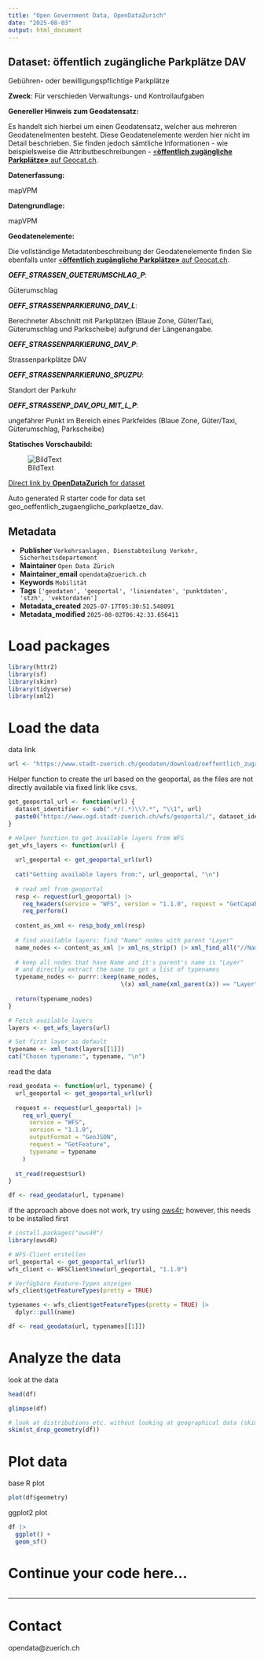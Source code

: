 ```yaml
---
title: "Open Government Data, OpenDataZurich"
date: "2025-08-03"
output: html_document
---
```


## Dataset: öffentlich zugängliche Parkplätze DAV

Gebühren- oder bewilligungspflichtige Parkplätze

**Zweck**: Für verschieden Verwaltungs- und Kontrollaufgaben

**Genereller Hinweis zum Geodatensatz:**

Es handelt sich hierbei um einen Geodatensatz, welcher aus mehreren Geodatenelmenten besteht. Diese Geodatenelemente werden hier nicht im Detail beschrieben. Sie finden jedoch sämtliche Informationen - wie beispielsweise die Attributbeschreibungen - [«**öffentlich zugängliche Parkplätze»** auf Geocat.ch](https://www.geocat.ch/geonetwork/srv/ger/catalog.search#/metadata/809a40eb-32a5-4873-aac9-fa9776c0a687).
			   

**Datenerfassung:**

mapVPM

**Datengrundlage:**

mapVPM

**Geodatenelemente:**

Die vollständige Metadatenbeschreibung der Geodatenelemente finden Sie ebenfalls unter [«**öffentlich zugängliche Parkplätze»** auf Geocat.ch](https://www.geocat.ch/geonetwork/srv/ger/md.viewer#/full_view/809a40eb-32a5-4873-aac9-fa9776c0a687).

***OEFF_STRASSEN_GUETERUMSCHLAG_P***: 

Güterumschlag


***OEFF_STRASSENPARKIERUNG_DAV_L***: 

Berechneter Abschnitt mit Parkplätzen (Blaue Zone, Güter/Taxi, Güterumschlag und Parkscheibe) aufgrund der Längenangabe.


***OEFF_STRASSENPARKIERUNG_DAV_P***: 

Strassenparkplätze DAV


***OEFF_STRASSENPARKIERUNG_SPUZPU***: 

Standort der Parkuhr


***OEFF_STRASSENP_DAV_OPU_MIT_L_P***: 

ungefährer Punkt im Bereich eines Parkfeldes (Blaue Zone, Güter/Taxi, Güterumschlag, Parkscheibe)




**Statisches Vorschaubild:**

![BildText](https://www.gis.stadt-zuerich.ch/zueriplan_docs/geocat/809a40eb-32a5-4873-aac9-fa9776c0a687.png)



[Direct link by **OpenDataZurich** for dataset](https://data.stadt-zuerich.ch/dataset/geo_oeffentlich_zugaengliche_parkplaetze_dav)

Auto generated R starter code for data set geo_oeffentlich_zugaengliche_parkplaetze_dav.

## Metadata

- **Publisher** `Verkehrsanlagen, Dienstabteilung Verkehr, Sicherheitsdepartement`
- **Maintainer** `Open Data Zürich`
- **Maintainer_email** `opendata@zuerich.ch`
- **Keywords** `Mobilität`
- **Tags** `['geodaten', 'geoportal', 'liniendaten', 'punktdaten', 'stzh', 'vektordaten']`
- **Metadata_created** `2025-07-17T05:30:51.548091`
- **Metadata_modified** `2025-08-02T06:42:33.656411`


# Load packages

```r
library(httr2)
library(sf)
library(skimr)
library(tidyverse)
library(xml2)
```

# Load the data

data link
```r
url <- "https://www.stadt-zuerich.ch/geodaten/download/oeffentlich_zugaengliche_Parkplaetze_DAV?format=geojson_link"
```


Helper function to create the url based on the geoportal, as the files are not directly available via fixed link like csvs.
```r
get_geoportal_url <- function(url) {
  dataset_identifier <- sub(".*/(.*)\\?.*", "\\1", url)
  paste0("https://www.ogd.stadt-zuerich.ch/wfs/geoportal/", dataset_identifier)
}
```

```r
# Helper function to get available layers from WFS
get_wfs_layers <- function(url) {
  
  url_geoportal <- get_geoportal_url(url)
  
  cat("Getting available layers from:", url_geoportal, "\n")
  
  # read xml from geoportal
  resp <- request(url_geoportal) |> 
    req_headers(service = "WFS", version = "1.1.0", request = "GetCapabilities") |> 
    req_perform()
  
  content_as_xml <- resp_body_xml(resp)
  
  # find available layers: find "Name" nodes with parent "Layer"
  name_nodes <- content_as_xml |> xml_ns_strip() |> xml_find_all("//Name")
  
  # keep all nodes that have Name and it's parent's name is "Layer"
  # and directly extract the name to get a list of typenames
  typename_nodes <- purrr::keep(name_nodes,
                                \(x) xml_name(xml_parent(x)) == "Layer")
  
  return(typename_nodes)
}

# Fetch available layers
layers <- get_wfs_layers(url)

# Set first layer as default
typename <- xml_text(layers[[1]])
cat("Chosen typename:", typename, "\n")
```

read the data
```r
read_geodata <- function(url, typename) {
  url_geoportal <- get_geoportal_url(url)
  
  request <- request(url_geoportal) |>
    req_url_query(
      service = "WFS",
      version = "1.1.0",
      outputFormat = "GeoJSON",
      request = "GetFeature",
      typename = typename
    )
  
  st_read(request$url)
}

df <- read_geodata(url, typename)
```

if the approach above does not work, try using [ows4r](https://eblondel.github.io/ows4R/); however, this needs to be installed first
```r
# install.packages("ows4R")
library(ows4R)

# WFS-Client erstellen
url_geoportal <- get_geoportal_url(url)
wfs_client <- WFSClient$new(url_geoportal, "1.1.0")

# Verfügbare Feature-Typen anzeigen
wfs_client$getFeatureTypes(pretty = TRUE)

typenames <- wfs_client$getFeatureTypes(pretty = TRUE) |> 
  dplyr::pull(name)

df <- read_geodata(url, typenames[[1]])
```

# Analyze the data

look at the data
```r
head(df)
```

```r
glimpse(df)
```

```r
# look at distributions etc. without looking at geographical data (skim cannot deal with geometries)
skim(st_drop_geometry(df))
```

# Plot data

base R plot
```r
plot(df$geometry)
```

ggplot2 plot
```r
df |>
  ggplot() +
  geom_sf()
```

# Continue your code here...

```r

```

------------------------------------------------------------------------

# Contact

opendata@zuerich.ch
